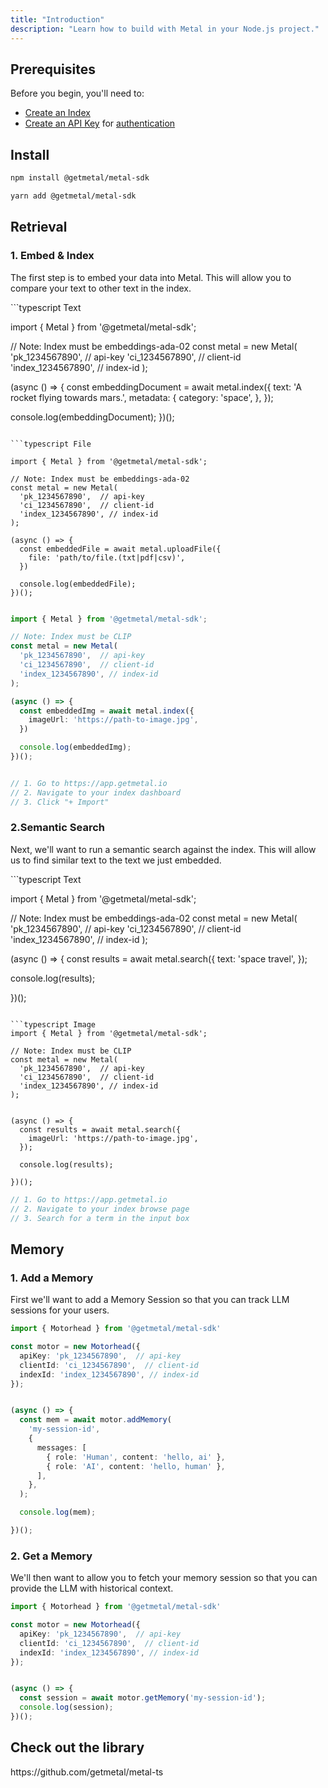 ```yaml
---
title: "Introduction"
description: "Learn how to build with Metal in your Node.js project."
---
```


## Prerequisites
Before you begin, you'll need to:
- [Create an Index](/misc-create-index)
- [Create an API Key](/misc-get-keys) for [authentication](/api-reference/introduction#authentication)

## Install

<CodeGroup>

```bash npm
npm install @getmetal/metal-sdk
```

```bash yarn
yarn add @getmetal/metal-sdk
```

</CodeGroup>

## Retrieval

### 1. Embed & Index

The first step is to embed your data into Metal. This will allow you to compare your text to other text in the index.

<CodeGroup>
```typescript Text

import { Metal } from '@getmetal/metal-sdk';

// Note: Index must be embeddings-ada-02
const metal = new Metal(
  'pk_1234567890',  // api-key
  'ci_1234567890',  // client-id
  'index_1234567890', // index-id
);

(async () => {
  const embeddingDocument = await metal.index({
    text: 'A rocket flying towards mars.',
    metadata: {
      category: 'space',
    },
  });

  console.log(embeddingDocument);
})();

```

```typescript File

import { Metal } from '@getmetal/metal-sdk';

// Note: Index must be embeddings-ada-02
const metal = new Metal(
  'pk_1234567890',  // api-key
  'ci_1234567890',  // client-id
  'index_1234567890', // index-id
);

(async () => {
  const embeddedFile = await metal.uploadFile({
    file: 'path/to/file.(txt|pdf|csv)',
  })

  console.log(embeddedFile);
})();
```

```typescript Image

import { Metal } from '@getmetal/metal-sdk';

// Note: Index must be CLIP
const metal = new Metal(
  'pk_1234567890',  // api-key
  'ci_1234567890',  // client-id
  'index_1234567890', // index-id
);

(async () => {
  const embeddedImg = await metal.index({
    imageUrl: 'https://path-to-image.jpg',
  })

  console.log(embeddedImg);
})();
```

```typescript Web UI

// 1. Go to https://app.getmetal.io
// 2. Navigate to your index dashboard
// 3. Click "+ Import"
```

</CodeGroup>

### 2.Semantic Search
Next, we'll want to run a semantic search against the index. This will allow us to find similar text to the text we just embedded.

<CodeGroup>
```typescript Text

import { Metal } from '@getmetal/metal-sdk';

// Note: Index must be embeddings-ada-02
const metal = new Metal(
  'pk_1234567890',  // api-key
  'ci_1234567890',  // client-id
  'index_1234567890', // index-id
);


(async () => {
  const results = await metal.search({
    text: 'space travel',
  });

  console.log(results);

})();
```

```typescript Image
import { Metal } from '@getmetal/metal-sdk';

// Note: Index must be CLIP
const metal = new Metal(
  'pk_1234567890',  // api-key
  'ci_1234567890',  // client-id
  'index_1234567890', // index-id
);


(async () => {
  const results = await metal.search({
    imageUrl: 'https://path-to-image.jpg',
  });

  console.log(results);

})();
```

```typescript Web UI
// 1. Go to https://app.getmetal.io
// 2. Navigate to your index browse page
// 3. Search for a term in the input box
```

</CodeGroup>

## Memory

### 1. Add a Memory
First we'll want to add a Memory Session so that you can track LLM sessions for your users.

```typescript
import { Motorhead } from '@getmetal/metal-sdk'

const motor = new Motorhead({
  apiKey: 'pk_1234567890',  // api-key
  clientId: 'ci_1234567890',  // client-id
  indexId: 'index_1234567890', // index-id
});


(async () => {
  const mem = await motor.addMemory(
    'my-session-id',
    {
      messages: [
        { role: 'Human', content: 'hello, ai' },
        { role: 'AI', content: 'hello, human' },
      ],
    },
  );

  console.log(mem);

})();

````


### 2. Get a Memory
We'll then want to allow you to fetch your memory session so that you can provide the LLM with historical context.


```typescript
import { Motorhead } from '@getmetal/metal-sdk'

const motor = new Motorhead({
  apiKey: 'pk_1234567890',  // api-key
  clientId: 'ci_1234567890',  // client-id
  indexId: 'index_1234567890', // index-id
});


(async () => {
  const session = await motor.getMemory('my-session-id');
  console.log(session);
})();

````


## Check out the library

<Card title="Metal Node.js SDK" icon="github" href="https://github.com/getmetal/metal-ts">
  https://github.com/getmetal/metal-ts
</Card>
